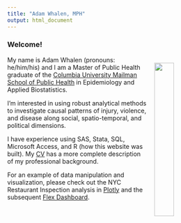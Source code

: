 ```yaml
---
title: "Adam Whalen, MPH"
output: html_document
---
```


### Welcome!

<img src = "images/Adam.jpg" style = "width:30%; padding: 15px" align = "right">

My name is Adam Whalen (pronouns: he/him/his) and I am a Master of Public Health graduate of the [Columbia University Mailman School of Public Health](https://www.publichealth.columbia.edu/) in Epidemiology and Applied Biostatistics. 

I'm interested in using robust analytical methods to investigate causal patterns of injury, violence, and disease along social, spatio-temporal, and political dimensions. 

I have experience using SAS, Stata, SQL, Microsoft Access, and R (how this website was built). My [CV](cv_08302022.pdf) has a more complete description of my professional background. 

For an example of data manipulation and visualization, please check out the NYC Restaurant Inspection analysis in [Plotly](plotly_restaurant.html) and the subsequent [Flex Dashboard](dashboard.html).
